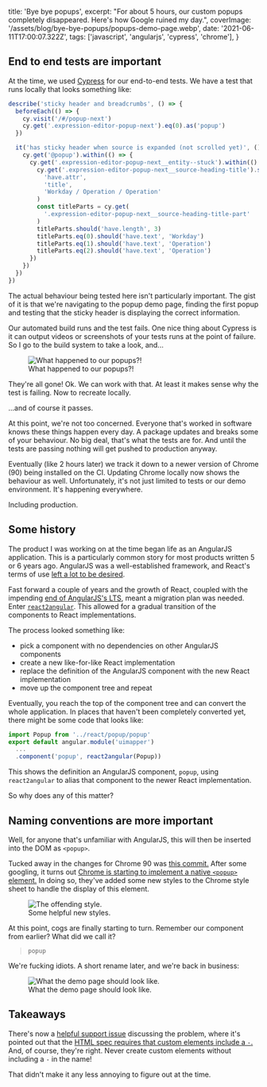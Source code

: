 
  title: 'Bye bye popups',
  excerpt: "For about 5 hours, our custom popups completely disappeared. Here's how Google ruined my day.",
  coverImage: '/assets/blog/bye-bye-popups/popups-demo-page.webp',
  date: '2021-06-11T17:00:07.322Z',
  tags: ['javascript', 'angularjs', 'cypress', 'chrome'],
}

## End to end tests are important

At the time, we used [Cypress](https://www.cypress.io/) for our end-to-end tests. We have a test that runs locally that looks something like:

```javascript
describe('sticky header and breadcrumbs', () => {
  beforeEach(() => {
    cy.visit('/#/popup-next')
    cy.get('.expression-editor-popup-next').eq(0).as('popup')
  })

  it('has sticky header when source is expanded (not scrolled yet)', () => {
    cy.get('@popup').within(() => {
      cy.get('.expression-editor-popup-next__entity--stuck').within(() => {
        cy.get('.expression-editor-popup-next__source-heading-title').should(
          'have.attr',
          'title',
          'Workday / Operation / Operation'
        )
        const titleParts = cy.get(
          '.expression-editor-popup-next__source-heading-title-part'
        )
        titleParts.should('have.length', 3)
        titleParts.eq(0).should('have.text', 'Workday')
        titleParts.eq(1).should('have.text', 'Operation')
        titleParts.eq(2).should('have.text', 'Operation')
      })
    })
  })
})
```

The actual behaviour being tested here isn't particularly important. The gist of it is that we're navigating to the popup demo page, finding the first popup and testing that the sticky header is displaying the correct information.

Our automated build runs and the test fails. One nice thing about Cypress is it can output videos or screenshots of your tests runs at the point of failure. So I go to the build system to take a look, and...

<figure>
  <img src='/assets/blog/bye-bye-popups/missing-popups.webp' alt="What happened to our popups?!"/>
  <figcaption>What happened to our popups?!</figcaption>
</figure>

They're all gone! Ok. We can work with that. At least it makes sense why the test is failing. Now to recreate locally.

...and of course it passes.

At this point, we're not too concerned. Everyone that's worked in software knows these things happen every day. A package updates and breaks some of your behaviour. No big deal, that's what the tests are for. And until the tests are passing nothing will get pushed to production anyway.

Eventually (like 2 hours later) we track it down to a newer version of Chrome (90) being installed on the CI. Updating Chrome locally now shows the behaviour as well. Unfortunately, it's not just limited to tests or our demo environment. It's happening everywhere.

Including production.

## Some history

The product I was working on at the time began life as an AngularJS application. This is a particularly common story for most products written 5 or 6 years ago. AngularJS was a well-established framework, and React's terms of use [left a lot to be desired](https://medium.com/bits-and-pixels/a-compelling-reason-not-to-use-reactjs-beac24402f7b).

Fast forward a couple of years and the growth of React, coupled with the impending [end of AngularJS's LTS](https://blog.angular.io/stable-angularjs-and-long-term-support-7e077635ee9c), meant a migration plan was needed. Enter [`react2angular`](https://www.npmjs.com/package/react2angular). This allowed for a gradual transition of the components to React implementations.

The process looked something like:

- pick a component with no dependencies on other AngularJS components
- create a new like-for-like React implementation
- replace the definition of the AngularJS component with the new React implementation
- move up the component tree and repeat

Eventually, you reach the top of the component tree and can convert the whole application. In places that haven't been completely converted yet, there might be some code that looks like:

```javascript
import Popup from '../react/popup/popup'
export default angular.module('uimapper')
  ...
  .component('popup', react2angular(Popup))
```

This shows the definition an AngularJS component, `popup`, using `react2angular` to alias that component to the newer React implementation.

So why does any of this matter?

## Naming conventions are more important

Well, for anyone that's unfamiliar with AngularJS, this will then be inserted into the DOM as `<popup>`.

Tucked away in the changes for Chrome 90 was [this commit.](https://chromium.googlesource.com/chromium/src/+/2024c426de3346666cb45f9c65ad9dec2246be99) After some googling, it turns out [Chrome is starting to implement a native `<popup>` element.](https://www.chromestatus.com/feature/5463833265045504) In doing so, they've added some new styles to the Chrome style sheet to handle the display of this element.

<figure>
  <img src='/assets/blog/bye-bye-popups/popup-style.webp' alt="The offending style."/>
  <figcaption>Some helpful new styles.</figcaption>
</figure>

At this point, cogs are finally starting to turn. Remember our component from earlier? What did we call it?

> `popup`

We're fucking idiots. A short rename later, and we're back in business:

<figure>
  <img src='/assets/blog/bye-bye-popups/popups-demo-page.webp' alt="What the demo page should look like."/>
  <figcaption>What the demo page should look like.</figcaption>
</figure>

## Takeaways

There's now a [helpful support issue](https://support.google.com/chrome/thread/106244569/chrome-90-hides-my-websites-popup-dialogs-interial-popup-open?hl=en) discussing the problem, where it's pointed out that the [HTML spec requires that custom elements include a `-`.](https://html.spec.whatwg.org/multipage/custom-elements.html#valid-custom-element-name) And, of course, they're right. Never create custom elements without including a `-` in the name!

That didn't make it any less annoying to figure out at the time.
